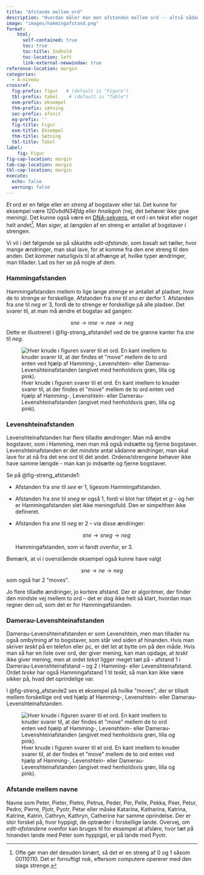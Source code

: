 ```yaml
---
title: "Afstande mellem ord"
description: "Hvordan måler man mon afstanden mellem ord -- altså sådan helt generelt?"
image: "images/hammingafstand.png"
format:
    html: 
      self-contained: true
      toc: true
      toc-title: Indhold
      toc-location: left
      link-external-newwindow: true
reference-location: margin
categories:
  - A-niveau
crossref:
  fig-prefix: figur   # (default is "Figure")
  tbl-prefix: tabel    # (default is "Table")
  exm-prefix: eksempel
  thm-prefix: sætning
  sec-prefix: afsnit
  eq-prefix: ''
  fig-title: Figur
  exm-title: Eksempel
  thm-title: Sætning
  tbl-title: Tabel
label:
    fig: Figur
fig-cap-location: margin
tab-cap-location: margin
tbl-cap-location: margin
execute:
  echo: false
  warning: false
---
```


Et ord er en følge eller en *streng* af bogstaver eller tal. Det kunne for eksempel være *12DvbdN34fdg* eller *hnaikgoh* (nej, det behøver ikke give mening). Det kunne også være en [DNA-sekvens](AfstandeMellemDNA.qmd), et ord i en tekst eller noget helt andet[^1]. Man siger, at *længden* af en streng er antallet af bogstaver i strengen. 

Vi vil i det følgende se på såkaldte *edit-afstande*, som basalt set tæller, hvor mange ændringer, man skal lave, for at komme fra den ene streng til den anden.
Det kommer naturligvis til at afhænge af, hvilke typer ændringer, man tillader. Lad os her se på nogle af dem.

### Hammingafstanden
Hammingafstanden mellem to lige lange strenge er antallet af pladser, hvor de to strenge er forskellige. Afstanden fra *sne* til *sno* er derfor $1$. Afstanden fra *sne* til *neg* er $3$, fordi de to strenge er forskellige på alle pladser. Det svarer til, at man må ændre et bogstav ad gangen: 

$$ sne \rightarrow nne \rightarrow nee \rightarrow neg$$
Dette er illustreret i @fig-streng_afstande1 ved de tre grønne kanter fra *sne* til *neg*.

![Hver knude i figuren svarer til et ord. En kant imellem to knuder svarer til, at der findes et \"move\" mellem de to ord  enten ved hjælp af Hamming-, Levenshtein- eller Damerau-Levenshteinafstanden (angivet med henholdsvis grøn, lilla og pink).](images/streng_afstande1.png){#fig-streng_afstande1}

### Levenshteinafstanden{#sec-levenshteinafstanden}
Levenshteinafstanden har flere tilladte ændringer: Man må ændre
bogstaver, som i Hamming, men man må også indsætte og fjerne
bogstaver. Levenshteinafstanden er det *mindste* antal sådanne
ændringer, man skal lave for at nå fra det ene ord til det andet.
Ordene/strengene behøver ikke have samme længde - man kan jo
indsætte og fjerne bogstaver.

Se på @fig-streng_afstande1:

- Afstanden fra *sne* til *see* er $1$, ligesom Hammingafstanden.

- Afstanden fra *sne* til *sneg* er også $1$, fordi vi blot har tilføjet et *g* -- og her er Hammingafstanden slet ikke meningsfuld. Den er simpelthen ikke defineret.

- Afstanden fra *sne* til *neg* er $2$ -- via disse ændringer: 
    
    $$sne \rightarrow sneg \rightarrow neg$$ 
    
    Hammingafstanden, som vi fandt ovenfor, er $3$.
    
Bemærk, at vi i ovenstående eksempel også kunne have valgt 
    
$$sne \rightarrow ne \rightarrow neg$$ 
som også har $2$ \"moves\".
    
Jo flere tilladte ændringer, jo kortere afstand. Der er algoritmer,
der finder den mindste vej mellem to ord -- det er dog ikke helt så
klart, hvordan man regner den ud, som det er for Hammingafstanden. 

### Damerau-Levenshteinafstanden
Damerau-Levenshteinafstanden er som Levenshtein, men man tillader nu
også ombytning af to bogstaver, som står ved siden af hinanden. Hvis
man skriver *teskt* på en telefon eller pc, er det let at bytte om på
den måde. Hvis man så har en liste over ord, der giver mening, kan
man opdage, at *teskt* ikke giver mening, men at ordet *tekst* ligger
meget tæt på - afstand $1$ i Damerau-Levenshteinafstand -- og $2$ i Hamming- eller Levenshteinafstand. Ordet *teske* har også Hammingafstand $1$ til *teskt*,
så man kan ikke være sikker på, hvad det oprindelige var.

I @fig-streng_afstande2 ses et eksempel på hvilke \"moves\", der er tilladt mellem forskellige ord ved hjælp af Hamming-, Levenshtein- eller Damerau-Levenshteinafstanden.

![Hver knude i figuren svarer til et ord. En kant imellem to knuder svarer til, at der findes et \"move\" mellem de to ord  enten ved hjælp af Hamming-, Levenshtein- eller Damerau-Levenshteinafstanden (angivet med henholdsvis grøn, lilla og pink).](images/streng_afstande2.png){#fig-streng_afstande2}

### Afstande mellem navne 
Navne som Peter, Pieter, Pietro, Petrus, Peder, Per, Pelle, Pekka, Peer, Petur, Pedro, Pierre, Pjotr, Pyotr, Petar eller måske Katarina, Katharina, Katrina, Katrine, Katrin, Cathryn, Kathryn, Catherine har samme oprindelse. Der er stor forskel på, hvor hyppigt, de optræder i forskellige lande. Overvej, om *edit-afstandene* ovenfor kan bruges til for eksempel at afsløre, hvor tæt på hinanden lande med Peter som hyppigst, er på lande med Pyotr.

[^1]: Ofte gør man det desuden binært, så det er en streng af $0$ og $1$
    såsom $00110110.$ Det er fornuftigt nok, eftersom computere opererer
    med den slags strenge.
